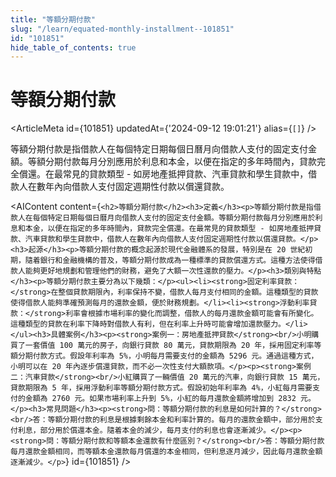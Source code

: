 ```yaml
---
title: "等額分期付款"
slug: "/learn/equated-monthly-installment--101851"
id: "101851"
hide_table_of_contents: true
---
```



# 等額分期付款

<ArticleMeta id={101851} updatedAt={'2024-09-12 19:01:21'} alias={`[]`} />
<div className='border-solid border-b border-t-0 my-4 border-[var(--ifm-color-gray-300)]' />

等額分期付款是指借款人在每個特定日期每個日曆月向借款人支付的固定支付金額。等額分期付款每月分別應用於利息和本金，以便在指定的多年時間內，貸款完全償還。在最常見的貸款類型 - 如房地產抵押貸款、汽車貸款和學生貸款中，借款人在數年內向借款人支付固定週期性付款以償還貸款。

<AIContent content={`<h2>等額分期付款</h2><h3>定義</h3><p>等額分期付款是指借款人在每個特定日期每個日曆月向借款人支付的固定支付金額。等額分期付款每月分別應用於利息和本金，以便在指定的多年時間內，貸款完全償還。在最常見的貸款類型 - 如房地產抵押貸款、汽車貸款和學生貸款中，借款人在數年內向借款人支付固定週期性付款以償還貸款。</p><h3>起源</h3><p>等額分期付款的概念起源於現代金融體系的發展，特別是在 20 世紀初期，隨着銀行和金融機構的普及，等額分期付款成為一種標準的貸款償還方式。這種方法使得借款人能夠更好地規劃和管理他們的財務，避免了大額一次性還款的壓力。</p><h3>類別與特點</h3><p>等額分期付款主要分為以下幾類：</p><ul><li><strong>固定利率貸款：</strong>在整個貸款期限內，利率保持不變，借款人每月支付相同的金額。這種類型的貸款使得借款人能夠準確預測每月的還款金額，便於財務規劃。</li><li><strong>浮動利率貸款：</strong>利率會根據市場利率的變化而調整，借款人的每月還款金額可能會有所變化。這種類型的貸款在利率下降時對借款人有利，但在利率上升時可能會增加還款壓力。</li></ul><h3>具體案例</h3><p><strong>案例一：房地產抵押貸款</strong><br/>小明購買了一套價值 100 萬元的房子，向銀行貸款 80 萬元，貸款期限為 20 年，採用固定利率等額分期付款方式。假設年利率為 5%，小明每月需要支付的金額為 5296 元。通過這種方式，小明可以在 20 年內逐步償還貸款，而不必一次性支付大額款項。</p><p><strong>案例二：汽車貸款</strong><br/>小紅購買了一輛價值 20 萬元的汽車，向銀行貸款 15 萬元，貸款期限為 5 年，採用浮動利率等額分期付款方式。假設初始年利率為 4%，小紅每月需要支付的金額為 2760 元。如果市場利率上升到 5%，小紅的每月還款金額將增加到 2832 元。</p><h3>常見問題</h3><p><strong>問：等額分期付款的利息是如何計算的？</strong><br/>答：等額分期付款的利息是根據剩餘本金和利率計算的。每月的還款金額中，部分用於支付利息，部分用於償還本金。隨着本金的減少，每月支付的利息也會逐漸減少。</p><p><strong>問：等額分期付款和等額本金還款有什麼區別？</strong><br/>答：等額分期付款每月還款金額相同，而等額本金還款每月償還的本金相同，但利息逐月減少，因此每月還款金額逐漸減少。</p>`} id={101851} />
